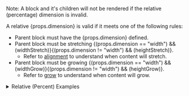 

Note: A block and it's children will not be rendered if the relative (percentage) dimension is invalid.

A relative {props.dimension} is valid if it meets one of the following rules:
   - Parent block must have the {props.dimension} defined.
   - Parent block must be stretching {(props.dimension == "width") && (widthStretch)}{(props.dimension != "width") && (heightStretch)}.
     - Refer to [alignment](../blocks/stacks#alignment) to understand when content will stretch.
   - Parent block must be growing {(props.dimension == "width") && (widthGrow)}{(props.dimension != "width") && (heightGrow)}.
     - Refer to [grow](../blocks/stacks#grow) to understand when content will grow.

<details>
<summary>Relative (Percent) Examples</summary>
<PercentDimensionExamples/>
</details>